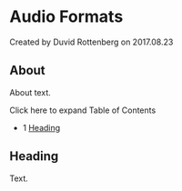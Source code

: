 
# Audio Formats 

 Created by  Duvid Rottenberg on 2017.08.23

## About

About text.

Click here to expand Table of Contents

* 1 [Heading](#heading)

## Heading

Text.


